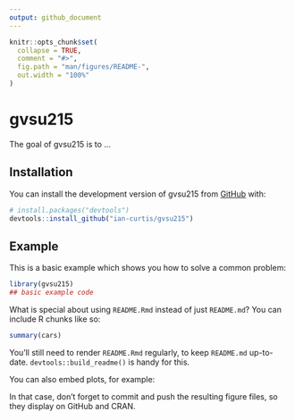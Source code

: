 ```yaml
---
output: github_document
---
```


<!-- README.md is generated from README.Rmd. Please edit that file -->

```r
knitr::opts_chunk$set(
  collapse = TRUE,
  comment = "#>",
  fig.path = "man/figures/README-",
  out.width = "100%"
)
```

# gvsu215

<!-- badges: start -->
<!-- badges: end -->

The goal of gvsu215 is to ...

## Installation

You can install the development version of gvsu215 from [GitHub](https://github.com/) with:

``` r
# install.packages("devtools")
devtools::install_github("ian-curtis/gvsu215")
```

## Example

This is a basic example which shows you how to solve a common problem:

```r
library(gvsu215)
## basic example code
```

What is special about using `README.Rmd` instead of just `README.md`? You can include R chunks like so:

```r
summary(cars)
```

You'll still need to render `README.Rmd` regularly, to keep `README.md` up-to-date. `devtools::build_readme()` is handy for this.

You can also embed plots, for example:

In that case, don't forget to commit and push the resulting figure files, so they display on GitHub and CRAN.
